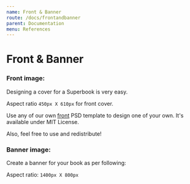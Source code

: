 ```yaml
---
name: Front & Banner
route: /docs/frontandbanner
parent: Documentation
menu: References
---
```


# Front & Banner

### Front image:

Designing a cover for a Superbook is very easy.

Aspect ratio `450px X 610px` for front cover.

Use any of our own [front](https://github.com/marvindanig/official-handbook/blob/master/assets/images/cover.psd) PSD template to design one of your own. It's available under MIT License.

Also, feel free to use and redistribute!

### Banner image:

Create a banner for your book as per following:

Aspect ratio: `1400px X 800px`

